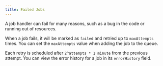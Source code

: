```yaml
---
title: Failed Jobs
---
```


A job handler can fail for many reasons, such as a bug in the code or running out of resources.

When a job fails, it will be marked as `failed` and retried up to `maxAttempts` times. You can set the `maxAttempts` value when adding the job to the queue.

Each retry is scheduled after `2^attempts * 1 minute` from the previous attempt. You can view the error history for a job in its `errorHistory` field.
